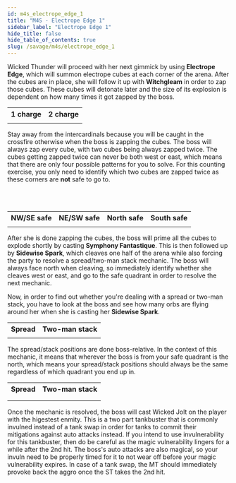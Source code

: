 ```yaml
---
id: m4s_electrope_edge_1
title: "M4S - Electrope Edge 1"
sidebar_label: "Electrope Edge 1"
hide_title: false
hide_table_of_contents: true
slug: /savage/m4s/electrope_edge_1
---
```


Wicked Thunder will proceed with her next gimmick by using <strong>Electrope Edge</strong>, which will summon electrope cubes at each corner of the arena. After the cubes are in place, she will follow it up with <strong>Witchgleam</strong> in order to zap those cubes. These cubes will detonate later and the size of its explosion is dependent on how many times it got zapped by the boss.

<table width='60%'>
    <tr>
        <th>1 charge</th>
        <th>2 charge</th>
    </tr>
    <tr>
        <td><KittenAsset path='m4s/electrope_edge_1_one_charge_example.png' /></td>
        <td><KittenAsset path='m4s/electrope_edge_1_two_charge_example.png' /></td>
    </tr>
</table>

Stay away from the intercardinals because you will be caught in the crossfire otherwise when the boss is zapping the cubes. The boss will always zap every cube, with two cubes being always zapped twice. The cubes getting zapped twice can never be both west or east, which means that there are only four possible patterns for you to solve. For this counting exercise, you only need to identify which two cubes are zapped twice as these corners are <b>not</b> safe to go to.

<KittenAsset path='m4s/electrope_edge_1_witchgleam.gif' />
<br /><br />

<table>
    <tr>
        <th>NW/SE safe</th>
        <th>NE/SW safe</th>
        <th>North safe</th>
        <th>South safe</th>
    </tr>
    <tr>
        <td><KittenAsset path='m4s/electrope_edge_1_northwest_southeast_safe_example.png' /></td>
        <td><KittenAsset path='m4s/electrope_edge_1_northeast_southwest_safe_example.png' /></td>
        <td><KittenAsset path='m4s/electrope_edge_1_north_safe_example.png' /></td>
        <td><KittenAsset path='m4s/electrope_edge_1_south_safe_example.png' /></td>
    </tr>
</table>

After she is done zapping the cubes, the boss will prime all the cubes to explode shortly by casting <strong>Symphony Fantastique</strong>. This is then followed up by <strong>Sidewise Spark</strong>, which cleaves one half of the arena while also forcing the party to resolve a spread/two-man stack mechanic. The boss will always face north when cleaving, so immediately identify whether she cleaves west or east, and go to the safe quadrant in order to resolve the next mechanic.

Now, in order to find out whether you're dealing with a spread or two-man stack, you have to look at the boss and see how many orbs are flying around her when she is casting her <strong>Sidewise Spark</strong>.

<table width='50%'>
    <tr>
        <th>Spread</th>
        <th>Two-man stack</th>
    </tr>
    <tr>
        <td><KittenAsset path='m4s/electrope_edge_1_spread.png' /></td>
        <td><KittenAsset path='m4s/electrope_edge_1_stack.png' /></td>
    </tr>
</table>

The spread/stack positions are done boss-relative. In the context of this mechanic, it means that wherever the boss is from your safe quadrant is the north, which means your spread/stack positions should always be the same regardless of which quadrant you end up in.

<table width='70%'>
    <tr>
        <th>Spread</th>
        <th>Two-man stack</th>
    </tr>
    <tr>
        <td><KittenAsset path='m4s/electrope_edge_1_spread_position.png' /></td>
        <td><KittenAsset path='m4s/electrope_edge_1_stack_position.png' /></td>
    </tr>
    <tr>
        <td><KittenAsset path='m4s/electrope_edge_1_spread.gif' /></td>
        <td><KittenAsset path='m4s/electrope_edge_1_stack.gif' /></td>
    </tr>
</table>

Once the mechanic is resolved, the boss will cast <Tankbuster>Wicked Jolt</Tankbuster> on the player with the higestest enmity. This is a two part tankbuster that is commonly invulned instead of a tank swap in order for tanks to commit their mitigations against auto attacks instead. If you intend to use invulnerability for this tankbuster, then do be careful as the magic vulnerability lingers for a while after the 2nd hit. The boss's auto attacks are also magical, so your invuln need to be properly timed for it to not wear off before your magic vulnerability expires. In case of a tank swap, the MT should immediately provoke back the aggro once the ST takes the 2nd hit.

<KittenAsset path='m4s/wicked_jolt.gif' />